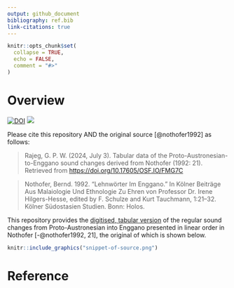 ```yaml
---
output: github_document
bibliography: ref.bib
link-citations: true
---
```


<!-- README.md is generated from README.Rmd. Please edit that file -->

```r
knitr::opts_chunk$set(
  collapse = TRUE,
  echo = FALSE,
  comment = "#>"
)
```

# Overview

<!-- badges: start -->
[![DOI](https://zenodo.org/badge/DOI/10.5281/zenodo.12754270.svg)](https://doi.org/10.5281/zenodo.12754270) [![](https://img.shields.io/badge/doi-10.17605/OSF.IO/FMG7C-lightblue.svg)](https://doi.org/10.17605/OSF.IO/FMG7C)
<!-- badges: end -->

Please cite this repository AND the original source [@nothofer1992] as follows:

> Rajeg, G. P. W. (2024, July 3). Tabular data of the Proto-Austronesian-to-Enggano sound changes derived from Nothofer (1992: 21). Retrieved from [https://doi.org/10.17605/OSF.IO/FMG7C](https://doi.org/10.17605/OSF.IO/FMG7C)

> Nothofer, Bernd. 1992. “Lehnwörter Im Enggano.” In Kölner Beiträge Aus Malaiologie Und Ethnologie Zu Ehren von Professor Dr. Irene Hilgers-Hesse, edited by F. Schulze and Kurt Tauchmann, 1:21–32. Kölner Südostasien Studien. Bonn: Holos.

This repository provides the [digitised, tabular version](https://github.com/engganolang/PAN-reflexes-in-Enggano-by-Nothofer/blob/main/Nothofer_1992_21_reg-sound-reflex-of-PAN-in-ENO.tsv) of the regular sound changes from Proto-Austronesian into Enggano presented in linear order in Nothofer [-@nothofer1992, 21], the original of which is shown below.

```r
knitr::include_graphics("snippet-of-source.png")
```



# Reference